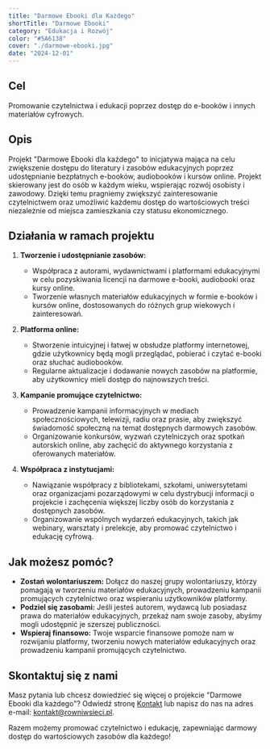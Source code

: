 ```yaml
---
title: "Darmowe Ebooki dla Każdego"
shortTitle: "Darmowe Ebooki"
category: "Edukacja i Rozwój"
color: "#5A6138"
cover: "./darmowe-ebooki.jpg"
date: "2024-12-01"
---
```


## Cel

Promowanie czytelnictwa i edukacji poprzez dostęp do e-booków i innych materiałów cyfrowych.

## Opis

Projekt "Darmowe Ebooki dla każdego" to inicjatywa mająca na celu zwiększenie dostępu do literatury i zasobów edukacyjnych poprzez udostępnianie bezpłatnych e-booków, audiobooków i kursów online. Projekt skierowany jest do osób w każdym wieku, wspierając rozwój osobisty i zawodowy. Dzięki temu pragniemy zwiększyć zainteresowanie czytelnictwem oraz umożliwić każdemu dostęp do wartościowych treści niezależnie od miejsca zamieszkania czy statusu ekonomicznego.

## Działania w ramach projektu

1. **Tworzenie i udostępnianie zasobów:**

   - Współpraca z autorami, wydawnictwami i platformami edukacyjnymi w celu pozyskiwania licencji na darmowe e-booki, audiobooki oraz kursy online.
   - Tworzenie własnych materiałów edukacyjnych w formie e-booków i kursów online, dostosowanych do różnych grup wiekowych i zainteresowań.

2. **Platforma online:**

   - Stworzenie intuicyjnej i łatwej w obsłudze platformy internetowej, gdzie użytkownicy będą mogli przeglądać, pobierać i czytać e-booki oraz słuchać audiobooków.
   - Regularne aktualizacje i dodawanie nowych zasobów na platformie, aby użytkownicy mieli dostęp do najnowszych treści.

3. **Kampanie promujące czytelnictwo:**

   - Prowadzenie kampanii informacyjnych w mediach społecznościowych, telewizji, radiu oraz prasie, aby zwiększyć świadomość społeczną na temat dostępnych darmowych zasobów.
   - Organizowanie konkursów, wyzwań czytelniczych oraz spotkań autorskich online, aby zachęcić do aktywnego korzystania z oferowanych materiałów.

4. **Współpraca z instytucjami:**

   - Nawiązanie współpracy z bibliotekami, szkołami, uniwersytetami oraz organizacjami pozarządowymi w celu dystrybucji informacji o projekcie i zachęcenia większej liczby osób do korzystania z dostępnych zasobów.
   - Organizowanie wspólnych wydarzeń edukacyjnych, takich jak webinary, warsztaty i prelekcje, aby promować czytelnictwo i edukację cyfrową.

## Jak możesz pomóc?

- **Zostań wolontariuszem:** Dołącz do naszej grupy wolontariuszy, którzy pomagają w tworzeniu materiałów edukacyjnych, prowadzeniu kampanii promujących czytelnictwo oraz wspieraniu użytkowników platformy.
- **Podziel się zasobami:** Jeśli jesteś autorem, wydawcą lub posiadasz prawa do materiałów edukacyjnych, przekaż nam swoje zasoby, abyśmy mogli udostępnić je szerszej publiczności.
- **Wspieraj finansowo:** Twoje wsparcie finansowe pomoże nam w rozwijaniu platformy, tworzeniu nowych materiałów edukacyjnych oraz prowadzeniu kampanii promujących czytelnictwo.

## Skontaktuj się z nami

Masz pytania lub chcesz dowiedzieć się więcej o projekcie "Darmowe Ebooki dla każdego"? Odwiedź stronę [Kontakt](/kontakt) lub napisz do nas na adres e-mail: [kontakt@rowniwsieci.pl](mailto:kontakt@rowniwsieci.pl).

Razem możemy promować czytelnictwo i edukację, zapewniając darmowy dostęp do wartościowych zasobów dla każdego!
